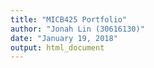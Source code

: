 ```yaml
---
title: "MICB425 Portfolio"
author: "Jonah Lin (30616130)"
date: "January 19, 2018"
output: html_document
---
```


